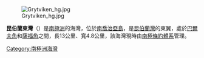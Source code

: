 [[Image:Grytviken_hg.jpg|right]]

{{coord|54|17|S|36|26|W|source:GNIS|display=title}}

'''昆伯蘭東灣'''（{{lang-en|Cumberland East Bay}}）是[[南極洲|南極洲]]的海灣，位於[[南喬治亞島|南喬治亞島]]，是[[昆伯蘭灣|昆伯蘭灣]]的東翼，處於[[巴爾夫角|巴爾夫角]]和[[薩福角|薩福角]]之間，長13公里、寬4.8公里，該海灣現時由[[南極條約體系|南極條約體系]]管理。

{{Antarctica-geo-stub}}
[[Category:南極洲海灣|Category:南極洲海灣]]